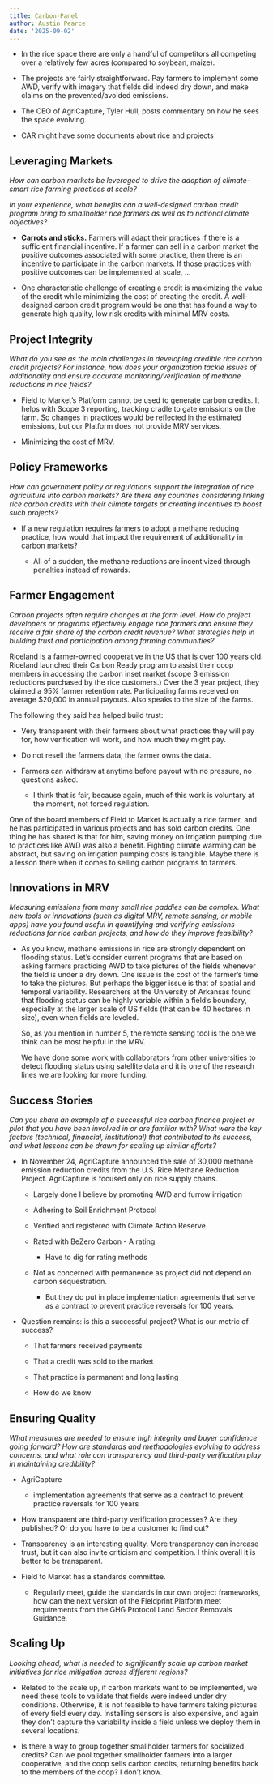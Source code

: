 ```yaml
---
title: Carbon-Panel
author: Austin Pearce
date: '2025-09-02'
---
```


-   In the rice space there are only a handful of competitors all competing over a relatively few acres (compared to soybean, maize).

-   The projects are fairly straightforward. Pay farmers to implement some AWD, verify with imagery that fields did indeed dry down, and make claims on the prevented/avoided emissions.

-   The CEO of AgriCapture, Tyler Hull, posts commentary on how he sees the space evolving.

-   CAR might have some documents about rice and projects

## Leveraging Markets

*How can carbon markets be leveraged to drive the adoption of climate-smart rice farming practices at scale?*

*In your experience, what benefits can a well-designed carbon credit program bring to smallholder rice farmers as well as to national climate objectives?*

-   **Carrots and sticks.** Farmers will adapt their practices if there is a sufficient financial incentive. If a farmer can sell in a carbon market the positive outcomes associated with some practice, then there is an incentive to participate in the carbon markets. If those practices with positive outcomes can be implemented at scale, ...

-   One characteristic challenge of creating a credit is maximizing the value of the credit while minimizing the cost of creating the credit. A well-designed carbon credit program would be one that has found a way to generate high quality, low risk credits with minimal MRV costs.

## Project Integrity

*What do you see as the main challenges in developing credible rice carbon credit projects? For instance, how does your organization tackle issues of additionality and ensure accurate monitoring/verification of methane reductions in rice fields?*

-   Field to Market's Platform cannot be used to generate carbon credits. It helps with Scope 3 reporting, tracking cradle to gate emissions on the farm. So changes in practices would be reflected in the estimated emissions, but our Platform does not provide MRV services.

-   Minimizing the cost of MRV.

## Policy Frameworks

*How can government policy or regulations support the integration of rice agriculture into carbon markets? Are there any countries considering linking rice carbon credits with their climate targets or creating incentives to boost such projects?*

-   If a new regulation requires farmers to adopt a methane reducing practice, how would that impact the requirement of additionality in carbon markets?

    -   All of a sudden, the methane reductions are incentivized through penalties instead of rewards.

## Farmer Engagement

*Carbon projects often require changes at the farm level. How do project developers or programs effectively engage rice farmers and ensure they receive a fair share of the carbon credit revenue? What strategies help in building trust and participation among farming communities?*

Riceland is a farmer-owned cooperative in the US that is over 100 years old. Riceland launched their Carbon Ready program to assist their coop members in accessing the carbon inset market (scope 3 emission reductions purchased by the rice customers.) Over the 3 year project, they claimed a 95% farmer retention rate. Participating farms received on average \$20,000 in annual payouts. Also speaks to the size of the farms.

The following they said has helped build trust:

-   Very transparent with their farmers about what practices they will pay for, how verification will work, and how much they might pay.

-   Do not resell the farmers data, the farmer owns the data.

-   Farmers can withdraw at anytime before payout with no pressure, no questions asked.

    -   I think that is fair, because again, much of this work is voluntary at the moment, not forced regulation.

One of the board members of Field to Market is actually a rice farmer, and he has participated in various projects and has sold carbon credits. One thing he has shared is that for him, saving money on irrigation pumping due to practices like AWD was also a benefit. Fighting climate warming can be abstract, but saving on irrigation pumping costs is tangible. Maybe there is a lesson there when it comes to selling carbon programs to farmers.

## Innovations in MRV

*Measuring emissions from many small rice paddies can be complex. What new tools or innovations (such as digital MRV, remote sensing, or mobile apps) have you found useful in quantifying and verifying emissions reductions for rice carbon projects, and how do they improve feasibility?*

-   As you know, methane emissions in rice are strongly dependent on flooding status. Let's consider current programs that are based on asking farmers practicing AWD to take pictures of the fields whenever the field is under a dry down. One issue is the cost of the farmer's time to take the pictures. But perhaps the bigger issue is that of spatial and temporal variability. Researchers at the University of Arkansas found that flooding status can be highly variable within a field's boundary, especially at the larger scale of US fields (that can be 40 hectares in size), even when fields are leveled.

    So, as you mention in number 5, the remote sensing tool is the one we think can be most helpful in the MRV.

    We have done some work with collaborators from other universities to detect flooding status using satellite data and it is one of the research lines we are looking for more funding.

## Success Stories

*Can you share an example of a successful rice carbon finance project or pilot that you have been involved in or are familiar with? What were the key factors (technical, financial, institutional) that contributed to its success, and what lessons can be drawn for scaling up similar efforts?*

-   In November 24, AgriCapture announced the sale of 30,000 methane emission reduction credits from the U.S. Rice Methane Reduction Project. AgriCapture is focused only on rice supply chains.

    -   Largely done I believe by promoting AWD and furrow irrigation

    -   Adhering to Soil Enrichment Protocol

    -   Verified and registered with Climate Action Reserve.

    -   Rated with BeZero Carbon - A rating

        -   Have to dig for rating methods

    -   Not as concerned with permanence as project did not depend on carbon sequestration.

        -   But they do put in place implementation agreements that serve as a contract to prevent practice reversals for 100 years.

-   Question remains: is this a successful project? What is our metric of success?

    -   That farmers received payments

    -   That a credit was sold to the market

    -   That practice is permanent and long lasting

    -   How do we know

## Ensuring Quality

*What measures are needed to ensure high integrity and buyer confidence going forward? How are standards and methodologies evolving to address concerns, and what role can transparency and third-party verification play in maintaining credibility?*

-   AgriCapture

    -   implementation agreements that serve as a contract to prevent practice reversals for 100 years

-   How transparent are third-party verification processes? Are they published? Or do you have to be a customer to find out?

-   Transparency is an interesting quality. More transparency can increase trust, but it can also invite criticism and competition. I think overall it is better to be transparent.

-   Field to Market has a standards committee.

    -   Regularly meet, guide the standards in our own project frameworks, how can the next version of the Fieldprint Platform meet requirements from the GHG Protocol Land Sector Removals Guidance.

## Scaling Up

*Looking ahead, what is needed to significantly scale up carbon market initiatives for rice mitigation across different regions?*

-   Related to the scale up, if carbon markets want to be implemented, we need these tools to validate that fields were indeed under dry conditions. Otherwise, it is not feasible to have farmers taking pictures of every field every day. Installing sensors is also expensive, and again they don’t capture the variability inside a field unless we deploy them in several locations.

-   Is there a way to group together smallholder farmers for socialized credits? Can we pool together smallholder farmers into a larger cooperative, and the coop sells carbon credits, returning benefits back to the members of the coop? I don't know.
